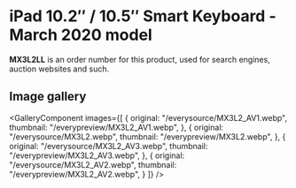 
# iPad 10.2″ / 10.5″ Smart Keyboard - March 2020 model

<Callout type='info' emoji='👉🏻'>**MX3L2LL** is an order number for this product, used for search engines, auction websites and such.</Callout>

## Image gallery

<GalleryComponent
    images={[
      {
        original: "/everysource/MX3L2_AV1.webp",
        thumbnail: "/everypreview/MX3L2_AV1.webp",
      },
      {
        original: "/everysource/MX3L2.webp",
        thumbnail: "/everypreview/MX3L2.webp",
      },
      {
        original: "/everysource/MX3L2_AV3.webp",
        thumbnail: "/everypreview/MX3L2_AV3.webp",
      },
      {
        original: "/everysource/MX3L2_AV2.webp",
        thumbnail: "/everypreview/MX3L2_AV2.webp",
      }
    ]}
  />
